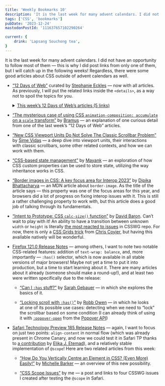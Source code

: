 ```yaml
---
title: 'Weekly Bookmarks 10'
description: 'It is the last week for many advent calendars. I did not have an opportunity to follow most of them — this is why I did post links from only one of them, but I will catch up in the following weeks! Regardless, there were some good articles about CSS outside of advent calendars as well.'
tags: ['CSS', 'bookmarks']
pubDate: '2023-12-24'
mastodonPostId: '111637657102290264'

current: {
	drink: 'Lapsang Souchong tea',
}
---
```


It is the last week for many advent calendars. I did not have an opportunity to follow most of them — this is why I did post links from only one of them, but I will catch up in the following weeks! Regardless, there were some good articles about CSS outside of advent calendars as well.

- [“12 Days of Web”](https://12daysofweb.dev/) curated by [Stephanie Eckles](https://thinkdobecreate.com/) — now with all articles. As previously, I will put the related links inside the `<details>`, as a way not to spoil the topics for you.

    <details>
	<summary><u>This week’s 12 Days of Web’s articles (5 links<span class="nou"><span>)</span></span></u></summary>

	- [“View Transitions”](https://12daysofweb.dev/2023/view-transitions/) by [Chen Hui Jing](https://chenhuijing.com/) — an introduction to view transitions. I’ve yet to properly play with them, as I’m mostly waiting for them to be available for regular page transitions. And when I did try them, I found out that they’re something that you have to design in-advance, and it might not be a good idea to try and apply them to existing web-sites without putting any thought into it.
	- [“CSS Nesting”](https://12daysofweb.dev/2023/css-nesting/) by [Kilian Valkhof](https://kilianvalkhof.com/) — a round-up of various aspects of native CSS nesting. It feels so good to finally use it after years of preprocessors!
	- [“Scroll-driven Animations”](https://12daysofweb.dev/2023/css-scroll-driven-animations/) by [Michelle Barker](https://css-irl.info/) — an introduction to some of the common use cases for the scroll-driven animations, showcasing some simple but festive examples. I did already write [4 articles about them](https://kizu.dev/tags/scroll_driven_animations/), and not planning to stop — though I tend to explore the less common use cases.
	- [“Responsive SVGs”](https://12daysofweb.dev/2023/responsive-svgs/) by [Nils Binder](https://ichimnetz.com/) — a nice exploration of how we can make the SVGs responsive. There are many interesting details, some of which I had to stumble myself when doing my examples involving SVG in my [“Future CSS: Anchor Positioning”](https://kizu.dev/anchor-positioning-experiments/) article (specifically, for the [last example of the “Four Quadrants”](https://kizu.dev/anchor-positioning-experiments/#Toggle-anchor-positioning-2-6) section, and for the example in the [“Using the Connections”](https://kizu.dev/anchor-positioning-experiments/#using-the-connections)).
	- [“Container Style Queries”](https://12daysofweb.dev/2023/container-style-queries/) by [Manuel Matuzović](https://matuzo.at/) — an introduction to the style queries. During this year’s [CSS Day](https://cssday.nl/2023) many speakers did mention style queries as something that could solve one or another problem. We need more articles about them! And we need them in all browsers as well, the sooner — the better.

	- - -

	Note: I did not list two posts about JS; if you’re interested in them — look for them on the website for yourself!

	</details>

- [“The mysterious case of using CSS `animation-composition: accumulate` on a `scale` transform”](https://brm.us/accumulate-scale) by [Bramus](https://www.bram.us/) — an explanation of one curious detail from one of the last week’s “12 Days of Web” articles.

- [“New CSS Viewport Units Do Not Solve The Classic Scrollbar Problem”](https://www.smashingmagazine.com/2023/12/new-css-viewport-units-not-solve-classic-scrollbar-problem/) by [Šime Vidas](https://šime.eu/) — a deep dive into viewport units, their interactions with classic scrollbars, some other related contexts, and how we can work with them.

- [“CSS-based state management”](https://www.mayank.co/blog/css-for-js-state) by [Mayank](https://www.mayank.co/) — an exploration of how CSS custom properties can be used to store state, utilizing the way inheritance works in CSS.

- [“Border images in CSS: A key focus area for Interop 2023”](https://developer.mozilla.org/en-US/blog/border-images-interop-2023/) by [Dipika Bhattacharya](https://github.com/dipikabh/) — an MDN article about `border-image`. As the title of the article says — this property was one of the focus areas for this year, and browsers did a lot of progress on fixing interop issues with it. This is still a rather challenging property to work with, but this article does a good job of talking through its fundamentals.

- [“Intent to Prototype: CSS `calc-size()` function”](https://groups.google.com/a/chromium.org/g/blink-dev/c/YSc-ri5O32I/m/fvjllNgVAAAJ) by [David Baron](https://dbaron.org/). Can’t wait to play with it! An ability to have a transition between unknown `width` or `height` is literally [the most reacted to issues](https://github.com/w3c/csswg-drafts/issues/626#issuecomment-1800254442) in CSSWG repo. For now, there is only a [CSS Grids trick](https://chriscoyier.net/2022/12/21/things-css-could-still-use-heading-into-2023/#animate-to-auto) from [Chris Coyier](https://chriscoyier.net/), but having this available natively will be wonderful.

- [Firefox 121.0 Release Notes](https://www.mozilla.org/en-US/firefox/121.0/releasenotes/) — among others, I want to note two notable CSS-related features: addition of `text-wrap: balance`, and, more importantly — `:has()` selector, which is now available in all stable versions of major browsers! Maybe not yet a time to put it into production, but a time to start learning about it. There are many articles about it already (someone should make a round-up!), and at least two were written specifically due to the release:

	- [“Can I `:has` stuff?”](https://www.sarahgebauer.com/post/day-19-can-i-has-stuff/) by [Sarah Gebauer](https://www.sarahgebauer.com/) — in which she explores the basics of it.

	- [“Locking scroll with `:has()`”](https://robbowen.digital/wrote-about/locking-scroll-with-has/) by [Robb Owen](https://robbowen.digital/) — in which he looks at one of its possible use cases: detecting when we need to “lock” the scrollbar based on some condition (I can already think of using it with [`:popover-open`](https://developer.mozilla.org/en-US/docs/Web/CSS/:popover-open) from the [Popover API](https://open-ui.org/components/popover.research.explainer/))

- [Safari Technology Preview 185 Release Notes](https://webkit.org/blog/14885/release-notes-for-safari-technology-preview-185/) — again, I want to focus on just two points: `align-content` in normal flow (which was already present in Chrome Canary, and now we could test it in Safari TP thanks to [a contribution](https://github.com/WebKit/WebKit/pull/21522) by [Elika J. Etemad](https://fantasai.inkedblade.net/)), and a relatively stable implementation of `@scope`! Here are two related articles from this week:

    - [“How Do You Vertically Centre an Element in CSS? (Even More) Easily!”](https://css-irl.info/how-do-you-vertically-centre-an-element-in-css/) by [Michelle Barker](https://css-irl.info/) — an overview of this new possibility.

	- [“CSS Scope Issues”](https://blog.kizu.dev/css-scope-issues/) by me — a post and links to four CSSWG issues I created after testing the `@scope` in Safari.
